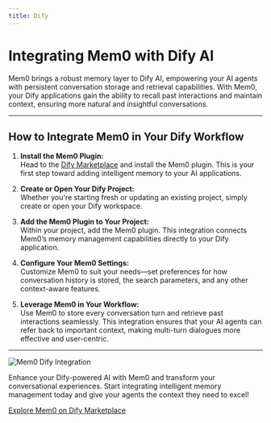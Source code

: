 ```yaml
---
title: Dify
---
```


# Integrating Mem0 with Dify AI

Mem0 brings a robust memory layer to Dify AI, empowering your AI agents with persistent conversation storage and retrieval capabilities. With Mem0, your Dify applications gain the ability to recall past interactions and maintain context, ensuring more natural and insightful conversations.

---

## How to Integrate Mem0 in Your Dify Workflow

1. **Install the Mem0 Plugin:**  
   Head to the [Dify Marketplace](https://marketplace.dify.ai/plugins/yevanchen/mem0) and install the Mem0 plugin. This is your first step toward adding intelligent memory to your AI applications.

2. **Create or Open Your Dify Project:**  
   Whether you're starting fresh or updating an existing project, simply create or open your Dify workspace.

3. **Add the Mem0 Plugin to Your Project:**  
   Within your project, add the Mem0 plugin. This integration connects Mem0’s memory management capabilities directly to your Dify application.

4. **Configure Your Mem0 Settings:**  
   Customize Mem0 to suit your needs—set preferences for how conversation history is stored, the search parameters, and any other context-aware features.

5. **Leverage Mem0 in Your Workflow:**  
   Use Mem0 to store every conversation turn and retrieve past interactions seamlessly. This integration ensures that your AI agents can refer back to important context, making multi-turn dialogues more effective and user-centric.

---

![Mem0 Dify Integration](/images/dify-mem0-integration.png)

Enhance your Dify-powered AI with Mem0 and transform your conversational experiences. Start integrating intelligent memory management today and give your agents the context they need to excel!

[Explore Mem0 on Dify Marketplace](https://marketplace.dify.ai/plugins/yevanchen/mem0)